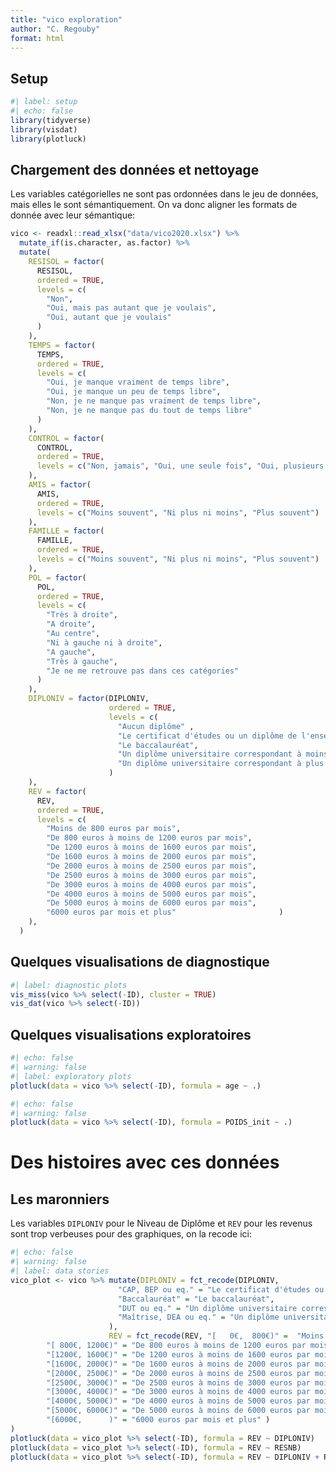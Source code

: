 ```yaml
---
title: "vico exploration"
author: "C. Regouby"
format: html
---
```


## Setup
```r
#| label: setup
#| echo: false
library(tidyverse)
library(visdat)
library(plotluck)
```


## Chargement des données et nettoyage

Les variables catégorielles ne sont pas ordonnées dans le jeu de données, mais elles le sont sémantiquement. On va donc aligner les formats de donnée avec leur sémantique:   

```r
vico <- readxl::read_xlsx("data/vico2020.xlsx") %>%
  mutate_if(is.character, as.factor) %>%
  mutate(
    RESISOL = factor(
      RESISOL,
      ordered = TRUE,
      levels = c(
        "Non",
        "Oui, mais pas autant que je voulais",
        "Oui, autant que je voulais"
      )
    ),
    TEMPS = factor(
      TEMPS,
      ordered = TRUE,
      levels = c(
        "Oui, je manque vraiment de temps libre",
        "Oui, je manque un peu de temps libre",
        "Non, je ne manque pas vraiment de temps libre",
        "Non, je ne manque pas du tout de temps libre"
      )
    ),
    CONTROL = factor(
      CONTROL,
      ordered = TRUE,
      levels = c("Non, jamais", "Oui, une seule fois", "Oui, plusieurs fois")
    ),
    AMIS = factor(
      AMIS,
      ordered = TRUE,
      levels = c("Moins souvent", "Ni plus ni moins", "Plus souvent")
    ),
    FAMILLE = factor(
      FAMILLE,
      ordered = TRUE,
      levels = c("Moins souvent", "Ni plus ni moins", "Plus souvent")
    ),
    POL = factor(
      POL,
      ordered = TRUE,
      levels = c(
        "Très à droite",
        "A droite",
        "Au centre",
        "Ni à gauche ni à droite",
        "A gauche",
        "Très à gauche",
        "Je ne me retrouve pas dans ces catégories"
      )
    ),
    DIPLONIV = factor(DIPLONIV,
                      ordered = TRUE,
                      levels = c(
                        "Aucun diplôme" ,   
                        "Le certificat d'études ou un diplôme de l'enseignement secondaire autre que le baccalauréat (par exemple : CAP, BEP, Bre",
                        "Le baccalauréat",
                        "Un diplôme universitaire correspondant à moins de 4 années d'études supérieures après le baccalauréat (par exemple : DUT",
                        "Un diplôme universitaire correspondant à plus de 4 années d'études supérieures après le baccalauréat (maîtrise, DEA, DES"
                      )
    ),
    REV = factor(
      REV,
      ordered = TRUE,
      levels = c(
        "Moins de 800 euros par mois",   
        "De 800 euros à moins de 1200 euros par mois", 
        "De 1200 euros à moins de 1600 euros par mois",
        "De 1600 euros à moins de 2000 euros par mois",
        "De 2000 euros à moins de 2500 euros par mois",
        "De 2500 euros à moins de 3000 euros par mois",
        "De 3000 euros à moins de 4000 euros par mois",
        "De 4000 euros à moins de 5000 euros par mois",
        "De 5000 euros à moins de 6000 euros par mois",
        "6000 euros par mois et plus"                       )
    ),
  )
```

## Quelques visualisations de diagnostique
```r
#| label: diagnostic plots
vis_miss(vico %>% select(-ID), cluster = TRUE)
vis_dat(vico %>% select(-ID))
```


## Quelques visualisations exploratoires

```r
#| echo: false
#| warning: false
#| label: exploratory plots
plotluck(data = vico %>% select(-ID), formula = age ~ .)
```

```r
#| echo: false
#| warning: false
plotluck(data = vico %>% select(-ID), formula = POIDS_init ~ .)
```


# Des histoires avec ces données

## Les maronniers

Les variables `DIPLONIV` pour le Niveau de Diplôme et `REV` pour les revenus sont trop verbeuses pour des graphiques, on la recode ici:  
```r
#| echo: false
#| warning: false
#| label: data stories
vico_plot <- vico %>% mutate(DIPLONIV = fct_recode(DIPLONIV,
                        "CAP, BEP ou eq." = "Le certificat d'études ou un diplôme de l'enseignement secondaire autre que le baccalauréat (par exemple : CAP, BEP, Bre",
                        "Baccalauréat" = "Le baccalauréat",
                        "DUT ou eq." = "Un diplôme universitaire correspondant à moins de 4 années d'études supérieures après le baccalauréat (par exemple : DUT",
                        "Maîtrise, DEA ou eq." = "Un diplôme universitaire correspondant à plus de 4 années d'études supérieures après le baccalauréat (maîtrise, DEA, DES"
                      ),
                      REV = fct_recode(REV, "[   0€,  800€)" =  "Moins de 800 euros par mois",   
        "[ 800€, 1200€)" = "De 800 euros à moins de 1200 euros par mois", 
        "[1200€, 1600€)" = "De 1200 euros à moins de 1600 euros par mois",
        "[1600€, 2000€)" = "De 1600 euros à moins de 2000 euros par mois",
        "[2000€, 2500€)" = "De 2000 euros à moins de 2500 euros par mois",
        "[2500€, 3000€)" = "De 2500 euros à moins de 3000 euros par mois",
        "[3000€, 4000€)" = "De 3000 euros à moins de 4000 euros par mois",
        "[4000€, 5000€)" = "De 4000 euros à moins de 5000 euros par mois",
        "[5000€, 6000€)" = "De 5000 euros à moins de 6000 euros par mois",
        "[6000€,      )" = "6000 euros par mois et plus" )
)
plotluck(data = vico_plot %>% select(-ID), formula = REV ~ DIPLONIV)
plotluck(data = vico_plot %>% select(-ID), formula = REV ~ RESNB)
plotluck(data = vico_plot %>% select(-ID), formula = REV ~ DIPLONIV + RESNB)
```


